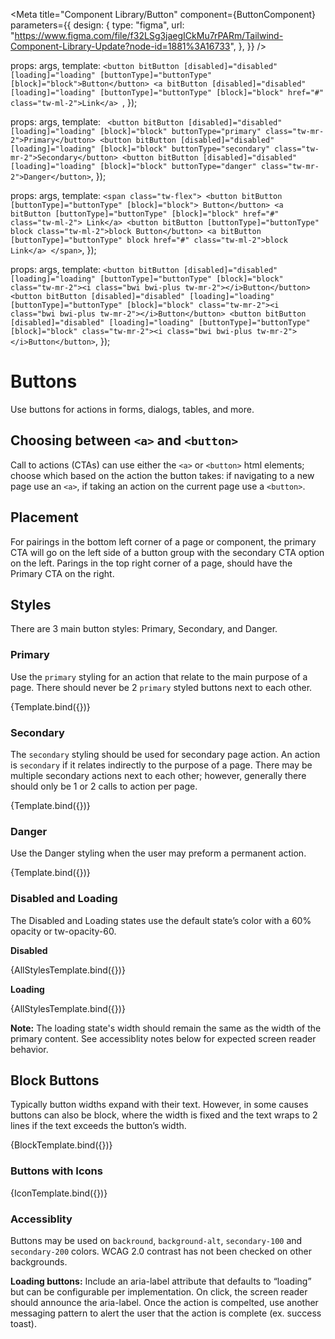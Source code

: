 

<Meta
  title="Component Library/Button"
  component={ButtonComponent}
  parameters={{
    design: {
      type: "figma",
      url: "https://www.figma.com/file/f32LSg3jaegICkMu7rPARm/Tailwind-Component-Library-Update?node-id=1881%3A16733",
    },
  }}
/>

  props: args,
  template: `
   <button bitButton [disabled]="disabled" [loading]="loading" [buttonType]="buttonType" [block]="block">Button</button>
    <a bitButton [disabled]="disabled" [loading]="loading" [buttonType]="buttonType" [block]="block" href="#" class="tw-ml-2">Link</a>  `,
});

  props: args,
  template: `
    <button bitButton [disabled]="disabled" [loading]="loading" [block]="block" buttonType="primary" class="tw-mr-2">Primary</button>
    <button bitButton [disabled]="disabled" [loading]="loading" [block]="block" buttonType="secondary" class="tw-mr-2">Secondary</button>
    <button bitButton [disabled]="disabled" [loading]="loading" [block]="block" buttonType="danger" class="tw-mr-2">Danger</button>`,
});

  props: args,
  template: `
    <span class="tw-flex">
      <button bitButton [buttonType]="buttonType" [block]="block"> Button</button>
      <a bitButton [buttonType]="buttonType" [block]="block" href="#" class="tw-ml-2"> Link</a>
      <button bitButton [buttonType]="buttonType" block class="tw-ml-2">block Button</button>
      <a bitButton [buttonType]="buttonType" block href="#" class="tw-ml-2">block Link</a>
    </span> `,
});

  props: args,
  template: `
   <button bitButton [disabled]="disabled" [loading]="loading" [buttonType]="buttonType" [block]="block" class="tw-mr-2"><i class="bwi bwi-plus tw-mr-2"></i>Button</button>
   <button bitButton [disabled]="disabled" [loading]="loading" [buttonType]="buttonType" [block]="block" class="tw-mr-2"><i class="bwi bwi-plus tw-mr-2"></i>Button</button>
   <button bitButton [disabled]="disabled" [loading]="loading" [buttonType]="buttonType" [block]="block" class="tw-mr-2"><i class="bwi bwi-plus tw-mr-2"></i>Button</button> `,
});

# Buttons

Use buttons for actions in forms, dialogs, tables, and more.

## Choosing between `<a>` and `<button>`

Call to actions (CTAs) can use either the `<a>` or `<button>` html elements; choose which based on the action the button takes: if navigating to a new page use an `<a>`, if taking an action on the current page use a `<button>`.

## Placement

For pairings in the bottom left corner of a page or component, the primary CTA will go on the left side of a button group with the secondary CTA option on the left.
Parings in the top right corner of a page, should have the Primary CTA on the right.

## Styles

There are 3 main button styles: Primary, Secondary, and Danger.

### Primary

Use the `primary` styling for an action that relate to the main purpose of a page. There should never be 2 `primary` styled buttons next to each other.

<Canvas>
  <Story name="Primary" args={{ buttonType: "primary" }} height="290px">
    {Template.bind({})}
  </Story>
</Canvas>

### Secondary

The `secondary` styling should be used for secondary page action. An action is `secondary` if it relates indirectly to the purpose of a page. There may be multiple secondary actions next to each other; however, generally there should only be 1 or 2 calls to action per page.

<Canvas>
  <Story name="Secondary" args={{ buttonType: "secondary" }} height="290px">
    {Template.bind({})}
  </Story>
</Canvas>

### Danger

Use the Danger styling when the user may preform a permanent action.

<Canvas>
  <Story name="Danger" args={{ buttonType: "danger" }} height="290px">
    {Template.bind({})}
  </Story>
</Canvas>

### Disabled and Loading

The Disabled and Loading states use the default state’s color with a 60% opacity or tw-opacity-60.

**Disabled**

<Canvas>
  <Story name="Disabled" args={{ disabled: "true" }} height="290px">
    {AllStylesTemplate.bind({})}
  </Story>
</Canvas>

**Loading**

<Canvas>
  <Story name="Loading" args={{ loading: "true" }} height="290px">
    {AllStylesTemplate.bind({})}
  </Story>
</Canvas>

**Note:** The loading state's width should remain the same as the width of the primary content. See accessiblity notes below for expected screen reader behavior.

## Block Buttons

Typically button widths expand with their text. However, in some causes buttons can also be block, where the width is fixed and the text wraps to 2 lines if the text exceeds the button’s width.

<Canvas>
  <Story name="Block" args={{ block: "true" }} height="290px">
    {BlockTemplate.bind({})}
  </Story>
</Canvas>

### Buttons with Icons

<Canvas>
  <Story name="With Icon" args={{ buttonType: "primary" }} height="290px">
    {IconTemplate.bind({})}
  </Story>
</Canvas>

### Accessiblity

Buttons may be used on `backround`, `background-alt`, `secondary-100` and `secondary-200` colors. WCAG 2.0 contrast has not been checked on other backgrounds.

**Loading buttons:**
Include an aria-label attribute that defaults to “loading” but can be configurable per implementation. On click, the screen reader should announce the aria-label. Once the action is compelted, use another messaging pattern to alert the user that the action is complete (ex. success toast).
